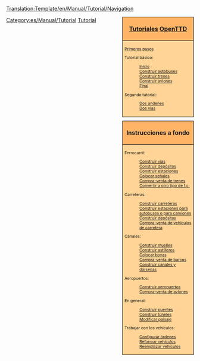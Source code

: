 <noinclude>[[Translation:Template/en/Manual/Tutorial/Navigation]]</noinclude><noinclude></noinclude>
<!--
NOTA:
Los acueductos deben ir por debajo de los 'puentes' (con un enlace desde las esclusas a los canales), ya que los acueductos son de hecho, puentes, pero para los buques.
Posibles futuros tutoriales sin hacer en lista:
- Multiestaciones
--><div style="float:right; padding-left:12px; background:none;">
<div style="width:180px; border:1px solid #000000; background:#ffb466; padding:5px; -moz-border-radius-topleft:5px; -moz-border-radius-topright:5px; font-size: 12pt;">
<center><strong><font size="3">[[es/Manual/Tutorial/Tutorial|Tutoriales]] [[es/Manual/Main Page|OpenTTD]]</font></strong></center>
</div>
<div style="width:180px;  border:1px solid black; border-top-width: 0px; background:#ffd496; padding:5px; font-size: 8pt;">
[[es/Manual/Tutorial/Main Page|Primeros pasos]]

Tutorial básico:
:[[es/Manual/Tutorial/Tutorial|Inicio]]
:[[es/Manual/Tutorial/Autobuses|Construir autobuses]]
:[[es/Manual/Tutorial/Trenes|Construir trenes]]
:[[es/Manual/Tutorial/Aviones|Construir aviones]]
:[[es/Manual/Tutorial/Fin|Final]]
Segundo tutorial:
:[[es/Manual/Tutorial/Dos andenes|Dos andenes]]
:[[es/Manual/Tutorial/Dos vías|Dos vías]]

</div>

<div style="width:180px; border:1px solid #000000; background:#ffb466; padding:5px; font-size: 12pt; margin-top: 10px;">
<center><strong><font size="3">Instrucciones a fondo</font></strong></center>
</div>
<div style="width:180px;  border:1px solid black; border-top-width: 0px; background:#ffd496; padding:5px; -moz-border-radius-bottomleft:5px; -moz-border-radius-bottomright:8px; font-size: 8pt;">
<span style="font-weight:bold;">

Ferrocarril:
:[[es/Manual/Construir vías|Construir vías]]
:[[es/Manual/Construir depósitos de trenes|Construir depósitos]]
:[[es/Manual/Construir estaciones de tren|Construir estaciones]]
:[[es/Manual/Colocar señales|Colocar señales]]
:[[es/Manual/Comprar trenes|Compra-venta de trenes]]
:[[es/Manual/Convertir tipo de ferrocarril|Convertir a otro tipo de f.c.]]

Carreteras:
:[[es/Manual/Construir carreteras|Construir carreteras]]
:[[es/Manual/Construir estaciones para autobuses o para camiones|Construir estaciones para autobuses o para camiones]]
:[[es/Manual/Construir depósitos de vehículos de carretera|Construir depósitos]]
:[[es/Manual/Comprar vehículos de carretera|Compra-venta de vehículos de carretera]]

Canales:
:[[es/Manual/Construir muelles|Construir muelles]]
:[[es/Manual/Construir astilleros|Construir astilleros]]
:[[es/Manual/Colocar boyas|Colocar boyas]]
:[[es/Manual/Comprar barcos|Compra-venta de barcos]]
:[[es/Manual/Construir canales|Construir canales y dársenas]]

Aeropuertos:
:[[es/Manual/Construir aeropuertos|Construir aeropuertos]]
:[[es/Manual/Comprar aeronaves|Compra-venta de aviones]]

En general:
:[[es/Manual/Construir puentes|Construir puentes]]
:[[es/Manual/Túneles|Construir túneles]]
:[[es/Manual/Paisaje|Modificar paisaje]]

Trabajar con los vehículos:
:[[es/Manual/Órdenes|Configurar órdenes]]
:[[es/Manual/Reformar vehículos|Reformar vehículos]]
:[[es/Manual/Reemplazar vehículos|Reemplazar vehículos]]

</span>
</div>
</div><includeonly>[[Category:es/Manual/Tutorial]]</includeonly>
<noinclude>[[Category:es/Plantillas|Tutorial]]</noinclude>